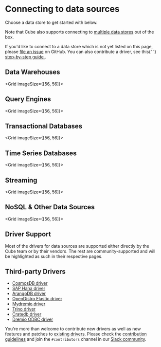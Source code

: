 # Connecting to data sources
  Choose a data store to get started with below.

Note that Cube also supports connecting to [multiple data
stores][ref-config-multi-data-src] out of the box.

<InfoBox>
  If you'd like to connect to a data store which is not yet listed on this page,
  please <a href="https://github.com/cube-js/cube/issues">file an issue</a> on
  GitHub. You can also contribute a driver, see this{' '}
  <a href="https://github.com/cube-js/cube/blob/master/CONTRIBUTING.md#implementing-driver">
    step-by-step guide
  </a>
  .
</InfoBox>

## Data Warehouses

<Grid imageSize={[56, 56]}>
  <GridItem
    url="databases/aws-redshift"
    imageUrl="https://raw.githubusercontent.com/cube-js/cube.js/master/packages/cubejs-playground/src/img/db/redshift.svg"
    title="Amazon Redshift"
  />
  <GridItem
    url="databases/google-bigquery"
    imageUrl="https://raw.githubusercontent.com/cube-js/cube.js/master/packages/cubejs-playground/src/img/db/bigquery.svg"
    title="Google BigQuery"
  />
  <GridItem
    url="databases/snowflake"
    imageUrl="https://raw.githubusercontent.com/cube-js/cube.js/master/packages/cubejs-playground/src/img/db/snowflake.svg"
    title="Snowflake"
  />
  <GridItem
    url="databases/databricks/jdbc"
    imageUrl="https://raw.githubusercontent.com/cube-js/cube.js/master/packages/cubejs-playground/src/img/db/databricks.svg"
    title="Databricks"
  />
  <GridItem
    url="databases/clickhouse"
    imageUrl="https://raw.githubusercontent.com/cube-js/cube.js/master/packages/cubejs-playground/src/img/db/clickhouse.svg"
    title="ClickHouse"
  />
  <GridItem
    url="databases/firebolt"
    imageUrl="https://raw.githubusercontent.com/cube-js/cube.js/master/packages/cubejs-playground/src/img/db/firebolt.svg"
    title="Firebolt"
  />
</Grid>

## Query Engines

<Grid imageSize={[56, 56]}>
  <GridItem
    url="databases/aws-athena"
    imageUrl="https://raw.githubusercontent.com/cube-js/cube.js/master/packages/cubejs-playground/src/img/db/athena.svg"
    title="Amazon Athena"
  />
  <GridItem
    url="databases/hive-sparksql"
    imageUrl="https://raw.githubusercontent.com/cube-js/cube.js/master/packages/cubejs-playground/src/img/db/hive.svg"
    title="Hive/SparkSQL"
  />
  <GridItem
    url="databases/presto"
    imageUrl="https://raw.githubusercontent.com/cube-js/cube.js/master/packages/cubejs-playground/src/img/db/presto.svg"
    title="Presto"
  />
  <GridItem
    url="databases/trino"
    imageUrl="https://raw.githubusercontent.com/cube-js/cube.js/master/packages/cubejs-playground/src/img/db/trino.svg"
    title="Trino"
  />
</Grid>

## Transactional Databases

<Grid imageSize={[56, 56]}>
  <GridItem
    url="databases/postgres"
    imageUrl="https://raw.githubusercontent.com/cube-js/cube.js/master/packages/cubejs-playground/src/img/db/postgres.svg"
    title="Postgres"
  />
  <GridItem
    url="databases/mssql"
    imageUrl="https://raw.githubusercontent.com/cube-js/cube.js/master/packages/cubejs-playground/src/img/db/mssql.svg"
    title="MS SQL"
  />
  <GridItem
    url="databases/mysql"
    imageUrl="https://raw.githubusercontent.com/cube-js/cube.js/master/packages/cubejs-playground/src/img/db/mysql.svg"
    title="MySQL"
  />
  <GridItem
    url="databases/oracle"
    imageUrl="https://raw.githubusercontent.com/cube-js/cube.js/master/packages/cubejs-playground/src/img/db/oracle.svg"
    title="Oracle"
  />
  <GridItem
    url="databases/sqlite"
    imageUrl="https://raw.githubusercontent.com/cube-js/cube.js/master/docs/static/icons/sqlite.svg"
    title="SQLite"
  />
</Grid>

## Time Series Databases

<Grid imageSize={[56, 56]}>
  <GridItem
    url="databases/questdb"
    imageUrl="https://raw.githubusercontent.com/cube-js/cube.js/master/packages/cubejs-playground/src/img/db/questdb.svg"
    title="QuestDB"
  />
</Grid>

## Streaming

<Grid imageSize={[56, 56]}>
  <GridItem
    url="databases/ksqldb"
    imageUrl="https://raw.githubusercontent.com/cube-js/cube.js/master/packages/cubejs-playground/src/img/db/ksqldb.svg"
    title="ksqlDB"
  />
  <GridItem
    url="databases/materialize"
    imageUrl="https://raw.githubusercontent.com/cube-js/cube.js/master/packages/cubejs-playground/src/img/db/materialize.svg"
    title="Materialize"
  />
</Grid>

## NoSQL & Other Data Sources

<Grid imageSize={[56, 56]}>
  <GridItem
    url="databases/elasticsearch"
    imageUrl="https://raw.githubusercontent.com/cube-js/cube.js/master/docs/static/icons/elasticsearch.svg"
    title="Elasticsearch"
  />
  <GridItem
    url="databases/mongodb"
    imageUrl="https://raw.githubusercontent.com/cube-js/cube.js/master/packages/cubejs-playground/src/img/db/mongodb.svg"
    title="MongoDB"
  />
  <GridItem
    url="databases/druid"
    imageUrl="https://raw.githubusercontent.com/cube-js/cube.js/master/packages/cubejs-playground/src/img/db/druid.svg"
    title="Druid"
  />
</Grid>

## Driver Support

Most of the drivers for data sources are supported either directly by the Cube
team or by their vendors. The rest are community-supported and will be
highlighted as such in their respective pages.

## Third-party Drivers

- [CosmosDB driver](https://www.npmjs.com/package/cosmosdb-cubejs-driver)
- [SAP Hana driver](https://www.npmjs.com/package/cubejs-hana-driver)
- [ArangoDB driver](https://www.npmjs.com/package/arangodb-cubejs-driver)
- [OpenDistro Elastic driver](https://www.npmjs.com/package/opendistro-cubejs-driver)
- [Mydremio driver](https://www.npmjs.com/package/mydremio-cubejs-driver)
- [Trino driver](https://www.npmjs.com/package/trino-cubejs-driver)
- [Cratedb driver](https://www.npmjs.com/package/cratedb-cubejs-driver)
- [Dremio ODBC driver](https://www.npmjs.com/package/dremio-odbc-cubejs-driver)

You're more than welcome to contribute new drivers as well as new features and
patches to
[existing drivers](https://github.com/cube-js/cube/tree/master/packages). Please
check the
[contribution guidelines](https://github.com/cube-js/cube/blob/master/CONTRIBUTING.md#contributing-database-drivers)
and join the `#contributors` channel in our
[Slack community](https://slack.cube.dev).

[ref-config-multi-data-src]: /config/multiple-data-sources
